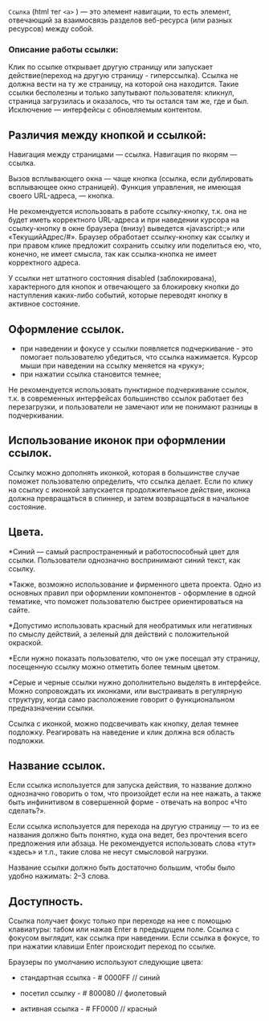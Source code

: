 `Ссылка` (html тег `<a>` ) — это элемент навигации, то есть элемент, отвечающий за взаимосвязь разделов веб-ресурса (или разных ресурсов) между собой.

### Описание работы ссылки:

Клик по ссылке открывает другую страницу или запускает действие(переход на другую страницу - гиперссылка).
Ссылка не должна вести на ту же страницу, на которой она находится.
Такие ссылки бесполезны и только запутывают пользователя: кликнул, страница загрузилась и оказалось, что ты остался там же, где и был.
Исключение — интерфейсы с обновляемым контентом.

## Различия между кнопкой и ссылкой:

Навигация между страницами — ссылка.
Навигация по якорям — ссылка.

Вызов всплывающего окна — чаще кнопка (ссылка, если дублировать всплывающее окно страницей).
Функция управления, не имеющая своего URL-адреса, — кнопка.

Не рекомендуется использовать в работе ссылку-кнопку, т.к. она не будет иметь корректного URL-адреса и при наведении курсора на ссылку-кнопку в окне браузера (внизу) выведется «javascript:;» или «ТекущийАдрес/#».
Браузер обработает ссылку-кнопку как ссылку и при правом клике предложит сохранить ссылку или поделиться ею, что, конечно, не имеет смысла, так как ссылка-кнопка не имеет корректного адреса.

У ссылки нет штатного состояния disabled (заблокирована), характерного для кнопок и отвечающего за блокировку кнопки до наступления каких-либо событий, которые переводят кнопку в активное состояние.

## Оформление ссылок.

- при наведении и фокусе у ссылки появляется подчеркивание - это помогает пользователю убедиться, что ссылка нажимается.
  Курсор мыши при наведении на ссылку меняется на «руку»;
- при нажатии ссылка становится темнее;

Не рекомендуется использовать пунктирное подчеркивание ссылок, т.к. в современных интерфейсах большинство ссылок работает без перезагрузки,
и пользователи не замечают или не понимают разницы в подчеркивании.

## Использование иконок при оформлении ссылок.

Ссылку можно дополнять иконкой, которая в большинстве случае поможет пользователю определить, что ссылка делает.
Если по клику на ссылку с иконкой запускается продолжительное действие, иконка должна превращаться в спиннер, и затем возвращаться в начальное состояние.

## Цвета.

\*Синий — самый распространенный и работоспособный цвет для ссылки. Пользователи однозначно воспринимают синий текст, как ссылку.

\*Также, возможно использование и фирменного цвета проекта.
Одно из основных правил при оформлении компонентов - оформление в одной тематике, что поможет пользователю быстрее ориентироваться на сайте.

\*Допустимо использовать красный для необратимых или негативных по смыслу действий, а зеленый для действий с положительной окраской.

\*Если нужно показать пользователю, что он уже посещал эту страницу, посещенную ссылку можно отметить более темным цветом.

\*Серые и черные ссылки нужно дополнительно выделять в интерфейсе. Можно сопровождать их иконками, или выстраивать в регулярную структуру, когда само расположение говорит о функциональном предназначении ссылки.

Ссылка с иконкой, можно подсвечивать как кнопку, делая темнее подложку. Реагировать на наведение и клик должна вся область подложки.

## Название ссылок.

Если ссылка используется для запуска действия, то название должно однозначно говорить о том, что произойдет если на нее нажать,
а также быть инфинитивом в совершенной форме - отвечать на вопрос «Что сделать?».

Если ссылка используется для перехода на другую страницу — то из ее названия должно быть понятно, куда она ведет, без прочтения всего предложения или абзаца.
Не рекомендуется использовать слова «тут» «здесь» и т.п., такие слова не несут смысловой нагрузки.

Название ссылки должно быть достаточно большим, чтобы было удобно нажимать: 2–3 слова.

## Доступность.

Ссылка получает фокус только при переходе на нее с помощью клавиатуры: табом или нажав Enter в предыдущем поле.
Ссылка с фокусом выглядит, как ссылка при наведении.
Если ссылка в фокусе, то при нажатии клавиши Enter происходит переход по ссылке.

Браузеры по умолчанию используют следующие цвета:

- стандартная ссылка - # 0000FF // синий

- посетил ссылку - # 800080 // фиолетовый

- активная ссылка - # FF0000 // красный

